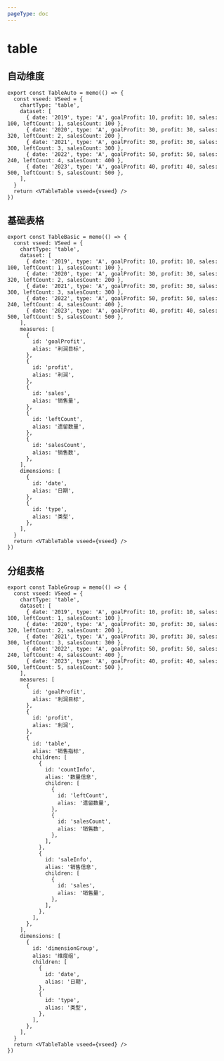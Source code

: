 ```yaml
---
pageType: doc
---
```



# table

## 自动维度

<TableAuto />

```tsx pure {3}
export const TableAuto = memo(() => {
  const vseed: VSeed = {
    chartType: 'table',
    dataset: [
      { date: '2019', type: 'A', goalProfit: 10, profit: 10, sales: 100, leftCount: 1, salesCount: 100 },
      { date: '2020', type: 'A', goalProfit: 30, profit: 30, sales: 320, leftCount: 2, salesCount: 200 },
      { date: '2021', type: 'A', goalProfit: 30, profit: 30, sales: 300, leftCount: 3, salesCount: 300 },
      { date: '2022', type: 'A', goalProfit: 50, profit: 50, sales: 240, leftCount: 4, salesCount: 400 },
      { date: '2023', type: 'A', goalProfit: 40, profit: 40, sales: 500, leftCount: 5, salesCount: 500 },
    ],
  }
  return <VTableTable vseed={vseed} />
})
```

## 基础表格

<TableBasic />

```tsx pure {3}
export const TableBasic = memo(() => {
  const vseed: VSeed = {
    chartType: 'table',
    dataset: [
      { date: '2019', type: 'A', goalProfit: 10, profit: 10, sales: 100, leftCount: 1, salesCount: 100 },
      { date: '2020', type: 'A', goalProfit: 30, profit: 30, sales: 320, leftCount: 2, salesCount: 200 },
      { date: '2021', type: 'A', goalProfit: 30, profit: 30, sales: 300, leftCount: 3, salesCount: 300 },
      { date: '2022', type: 'A', goalProfit: 50, profit: 50, sales: 240, leftCount: 4, salesCount: 400 },
      { date: '2023', type: 'A', goalProfit: 40, profit: 40, sales: 500, leftCount: 5, salesCount: 500 },
    ],
    measures: [
      {
        id: 'goalProfit',
        alias: '利润目标',
      },
      {
        id: 'profit',
        alias: '利润',
      },
      {
        id: 'sales',
        alias: '销售量',
      },
      {
        id: 'leftCount',
        alias: '遗留数量',
      },
      {
        id: 'salesCount',
        alias: '销售数',
      },
    ],
    dimensions: [
      {
        id: 'date',
        alias: '日期',
      },
      {
        id: 'type',
        alias: '类型',
      },
    ],
  }
  return <VTableTable vseed={vseed} />
})
```

## 分组表格

<TableGroup />

```tsx pure {3}
export const TableGroup = memo(() => {
  const vseed: VSeed = {
    chartType: 'table',
    dataset: [
      { date: '2019', type: 'A', goalProfit: 10, profit: 10, sales: 100, leftCount: 1, salesCount: 100 },
      { date: '2020', type: 'A', goalProfit: 30, profit: 30, sales: 320, leftCount: 2, salesCount: 200 },
      { date: '2021', type: 'A', goalProfit: 30, profit: 30, sales: 300, leftCount: 3, salesCount: 300 },
      { date: '2022', type: 'A', goalProfit: 50, profit: 50, sales: 240, leftCount: 4, salesCount: 400 },
      { date: '2023', type: 'A', goalProfit: 40, profit: 40, sales: 500, leftCount: 5, salesCount: 500 },
    ],
    measures: [
      {
        id: 'goalProfit',
        alias: '利润目标',
      },
      {
        id: 'profit',
        alias: '利润',
      },
      {
        id: 'table',
        alias: '销售指标',
        children: [
          {
            id: 'countInfo',
            alias: '数量信息',
            children: [
              {
                id: 'leftCount',
                alias: '遗留数量',
              },
              {
                id: 'salesCount',
                alias: '销售数',
              },
            ],
          },
          {
            id: 'saleInfo',
            alias: '销售信息',
            children: [
              {
                id: 'sales',
                alias: '销售量',
              },
            ],
          },
        ],
      },
    ],
    dimensions: [
      {
        id: 'dimensionGroup',
        alias: '维度组',
        children: [
          {
            id: 'date',
            alias: '日期',
          },
          {
            id: 'type',
            alias: '类型',
          },
        ],
      },
    ],
  }
  return <VTableTable vseed={vseed} />
})
```
